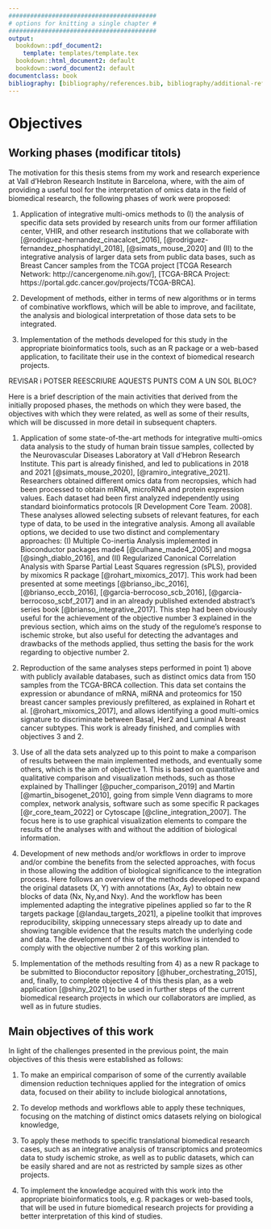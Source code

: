 ```yaml
---
#########################################
# options for knitting a single chapter #
#########################################
output:
  bookdown::pdf_document2:
    template: templates/template.tex
  bookdown::html_document2: default
  bookdown::word_document2: default
documentclass: book
bibliography: [bibliography/references.bib, bibliography/additional-references.bib]
---
```


# Objectives {#objectives}
\chaptermark{Objectives}
\minitoc <!-- this will include a mini table of contents-->

<!-- LaTeX normally does not indent the first line after a heading - however, it does so after the mini table of contents. You can manually tell it not to with \noindent 
\noindent The main objectives of this work are the following:-->

## Working phases (modificar titols)

The motivation for this thesis stems from my work and research experience at Vall d'Hebron Research Institute in Barcelona, where, with the aim of providing a useful tool for the interpretation of omics data in the field of biomedical research, the following phases of work were proposed:

1. Application of integrative multi-omics methods to (I) the analysis of specific data sets provided by research units from our former affiliation center, VHIR, and other research institutions that we collaborate with [@rodriguez-hernandez_cinacalcet_2016], [@rodriguez-fernandez_phosphatidyl_2018], [@simats_mouse_2020] and (II) to the integrative analysis of larger data sets from public data bases, such as Breast Cancer samples from the TCGA project [TCGA Research Network: http://cancergenome.nih.gov/], [TCGA-BRCA Project: https://portal.gdc.cancer.gov/projects/TCGA-BRCA].

2. Development of methods, either in terms of new algorithms or in terms of combinative workflows, which will be able to improve, and facilitate, the analysis and biological interpretation of those data sets to be integrated.

3. Implementation of the methods developed for this study in the appropriate bioinformatics tools, such as an R package or a web-based application, to facilitate their use in the context of biomedical research projects.

REVISAR i POTSER REESCRIURE AQUESTS PUNTS COM A UN SOL BLOC?

Here is a brief description of the main activities that derived from the initially proposed phases, the methods on which they were based, the objectives with which they were related, as well as some of their results, which will be discussed in more detail in subsequent chapters.

1. Application of some state-of-the-art methods for integrative multi-omics data analysis to the study of human brain tissue samples, collected by the Neurovascular Diseases Laboratory at Vall d’Hebron Research Institute. This part is already finished, and led to publications in 2018 and 2021 [@simats_mouse_2020], [@ramiro_integrative_2021]. Researchers obtained different omics data from necropsies, which had been processed to obtain mRNA, microRNA and protein expression values. Each dataset had been first analyzed independently using standard bioinformatics protocols [R Development Core Team. 2008]. These analyses allowed selecting subsets of relevant features, for each type of data, to be used in the integrative analysis. Among all available options, we decided to use two distinct and complementary approaches: (I) Multiple Co-inertia Analysis implemented in Bioconductor packages made4 [@culhane_made4_2005] and mogsa [@singh_diablo_2016], and (II) Regularized Canonical Correlation Analysis with Sparse Partial Least Squares regression (sPLS), provided by mixomics R package [@rohart_mixomics_2017]. This work had been presented at some meetings [@brianso_ibc_2016], [@brianso_eccb_2016], [@garcia-berrocoso_scb_2016], [@garcia-berrocoso_scbf_2017] and in an already published extended abstract’s series book [@brianso_integrative_2017]. This step had been obviously useful for the achievement of the objective number 3 explained in the previous section, which aims on the study of the regulome’s response to ischemic stroke, but also useful for detecting the advantages and drawbacks of the methods applied, thus setting the basis for the work regarding to objective number 2.

2. Reproduction of the same analyses steps performed in point 1) above with publicly available databases, such as distinct omics data from 150 samples from the TCGA-BRCA collection. This data set contains the expression or abundance of mRNA, miRNA and proteomics for 150 breast cancer samples previously prefiltered, as explained in Rohart et al. [@rohart_mixomics_2017], and allows identifying a good multi-omics signature to discriminate between Basal, Her2 and Luminal A breast cancer subtypes. This work is already finished, and complies with objectives 3 and 2.

3. Use of all the data sets analyzed up to this point to make a comparison of results between the main implemented methods, and eventually some others, which is the aim of objective 1. This is based on quantitative and qualitative comparison and visualization methods, such as those explained by Thallinger [@pucher_comparison_2019] and Martin [@martin_bisogenet_2010], going from simple Venn diagrams to more complex, network analysis, software such as some specific R packages [@r_core_team_2022] or Cytoscape [@cline_integration_2007]. The focus here is to use graphical visualization elements to compare the results of the analyses with and without the addition of biological information.

4. Development of new methods and/or workflows in order to improve and/or combine the benefits from the selected approaches, with focus in those allowing the addition of biological significance to the integration process. Here follows an overview of the methods developed to expand the original datasets (X, Y) with annotations (Ax, Ay) to obtain new blocks of data (Nx, Ny,and Nxy). And the workflow has been implemented adapting the integrative pipelines applied so far to the R targets package [@landau_targets_2021], a pipeline toolkit that improves reproducibility, skipping unnecessary steps already up to date and showing tangible evidence that the results match the underlying code and data. The development of this targets workflow is intended to comply with the objective number 2 of this working plan.

5. Implementation of the methods resulting from 4) as a new R package to be submitted to Bioconductor repository [@huber_orchestrating_2015], and, finally, to complete objective 4 of this thesis plan, as a web application [@shiny_2021] to be used in further steps of the current biomedical research projects in which our collaborators are implied, as well as in future studies.


## Main objectives of this work

In light of the challenges presented in the previous point, the main objectives of this thesis were established as follows:

1. To make an empirical comparison of some of the currently available dimension reduction techniques applied for the integration of omics data, focused on their ability to include biological annotations,

2. To develop methods and workflows able to apply these techniques, focusing on the matching of distinct omics datasets relying on biological knowledge,

3. To apply these methods to specific translational biomedical research cases, such as an integrative analysis of transcriptomics and proteomics data to study ischemic stroke, as well as to public datasets, which can be easily shared and are not as restricted by sample sizes as other projects.

4. To implement the knowledge acquired with this work into the appropriate bioinformatics tools, e.g. R packages or web-based tools, that will be used in future biomedical research projects for providing a better interpretation of this kind of studies.

\begin{small}All these objectives are in agreement with the tasks defined within a project partially supported by Grant MTM2015-64465-C2-1-R (MINECO/FEDER) from the Ministerio de Economía y Competitividad (Spain), to which the PhD Thesis proposed here is related.\end{small}




